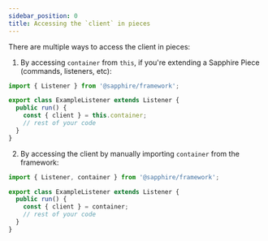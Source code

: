 ```yaml
---
sidebar_position: 0
title: Accessing the `client` in pieces
---
```


There are multiple ways to access the client in pieces:

1. By accessing `container` from `this`, if you're extending a Sapphire Piece (commands, listeners, etc):

```typescript ts2esm2cjs
import { Listener } from '@sapphire/framework';

export class ExampleListener extends Listener {
  public run() {
    const { client } = this.container;
    // rest of your code
  }
}
```

2. By accessing the client by manually importing `container` from the framework:

```typescript ts2esm2cjs
import { Listener, container } from '@sapphire/framework';

export class ExampleListener extends Listener {
  public run() {
    const { client } = container;
    // rest of your code
  }
}
```
